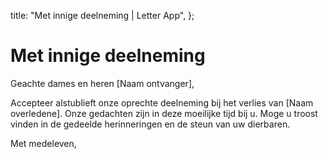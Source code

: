  title: "Met innige deelneming | Letter App",
};

# Met innige deelneming

Geachte dames en heren [Naam ontvanger],

Accepteer alstublieft onze oprechte deelneming bij het verlies van [Naam overledene]. Onze gedachten zijn in deze moeilijke tijd bij u. Moge u troost vinden in de gedeelde herinneringen en de steun van uw dierbaren.

Met medeleven,
